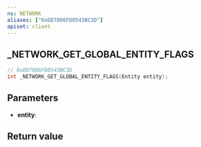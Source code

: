 ```yaml
---
ns: NETWORK
aliases: ["0xDD7806FD0543BC3D"]
apiset: client
---
```

## _NETWORK_GET_GLOBAL_ENTITY_FLAGS

```c
// 0xDD7806FD0543BC3D
int _NETWORK_GET_GLOBAL_ENTITY_FLAGS(Entity entity);
```


## Parameters
* **entity**:

## Return value